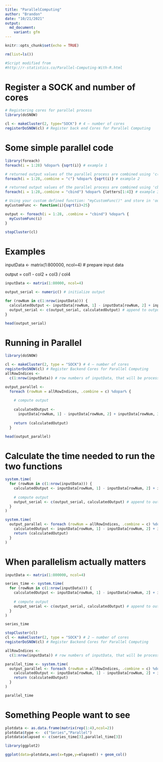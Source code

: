 ```yaml
---
title: "ParallelComputing"
author: "Brandon"
date: "10/21/2021"
output:
  md_document:
    variant: gfm
---
```


```r
knitr::opts_chunk$set(echo = TRUE)
```


```r
rm(list=ls())

#Script modified from
#http://r-statistics.co/Parallel-Computing-With-R.html
```

# Register a SOCK and number of cores 

```r
# Registering cores for parallel process
library(doSNOW)

cl <- makeCluster(2, type="SOCK") # 4 – number of cores
registerDoSNOW(cl) # Register back end Cores for Parallel Computing
```

# Some simple parallel code 

```r
library(foreach)
foreach(i = 1:28) %dopar% {sqrt(i)} # example 1
```


```r
# returned output values of the parallel process are combined using 'c()' function
foreach(i = 1:28,.combine = "c") %dopar% {sqrt(i)} # example 2
```


```r
# returned output values of the parallel process are combined using 'cbind()' function
foreach(i = 1:28,.combine = "cbind") %dopar% {letters[1:4]} # example 3
```


```r
# Using your custom defined function: "myCustomFunc()" and store in 'output' variable # Example 4
myCustomFunc <- function(i){sqrt(i)+25}

output <- foreach(i = 1:28, .combine = "cbind") %dopar% {
  myCustomFunc(i)
}
```


```r
stopCluster(cl)
```

# Examples 

inputData <- matrix(1:800000, ncol=4) # prepare input data

output = col1 - col2 + col3 / col4

```r
inputData <- matrix(1:80000, ncol=4)

output_serial <- numeric() # initialize output

for (rowNum in c(1:nrow(inputData))) {
  calculatedOutput <- inputData[rowNum, 1] - inputData[rowNum, 2] + inputData[rowNum, 3] / inputData[rowNum, 4] # compute output
  output_serial <- c(output_serial, calculatedOutput) # append to output variable
}

head(output_serial)
```

# Running in Parallel 

```r
library(doSNOW)

cl <- makeCluster(2, type = "SOCK") # 4 – number of cores
registerDoSNOW(cl) # Register Backend Cores for Parallel Computing
allRowIndices <-
  c(1:nrow(inputData)) # row numbers of inputData, that will be processed in parallel

output_parallel <-
  foreach (rowNum = allRowIndices, .combine = c) %dopar% {
    
    # compute output
    
    calculatedOutput <-
      inputData[rowNum, 1] - inputData[rowNum, 2] + inputData[rowNum, 3] / inputData[rowNum, 4] 
    
    return (calculatedOutput)
  }

head(output_parallel)
```

# Calculate the time needed to run the two functions 

```r
system.time(
  for (rowNum in c(1:nrow(inputData))) {
    calculatedOutput <- inputData[rowNum, 1] - inputData[rowNum, 2] + inputData[rowNum, 3] / inputData[rowNum, 4] 
    
    # compute output
    output_serial <- c(output_serial, calculatedOutput) # append to output variable
  }
)
```

```r
system.time(
  output_parallel <- foreach (rowNum = allRowIndices, .combine = c) %dopar% {
    calculatedOutput <- inputData[rowNum, 1] - inputData[rowNum, 2] + inputData[rowNum, 3] / inputData[rowNum, 4] # compute output
    return (calculatedOutput)
  }
)
```

#  When parallelism actually matters 

```r
inputData <- matrix(1:800000, ncol=4)

series_time <- system.time(
  for (rowNum in c(1:nrow(inputData))) {
    calculatedOutput <- inputData[rowNum, 1] - inputData[rowNum, 2] + inputData[rowNum, 3] / inputData[rowNum, 4] 
    
    # compute output
    output_serial <- c(output_serial, calculatedOutput) # append to output variable
  }
)

series_time
```


```r
stopCluster(cl)
cl <- makeCluster(2, type = "SOCK") # 2 – number of cores
registerDoSNOW(cl) # Register Backend Cores for Parallel Computing

allRowIndices <-
  c(1:nrow(inputData)) # row numbers of inputData, that will be processed in parallel

parallel_time <- system.time(
  output_parallel <- foreach (rowNum = allRowIndices, .combine = c) %dopar% {
    calculatedOutput <- inputData[rowNum, 1] - inputData[rowNum, 2] + inputData[rowNum, 3] / inputData[rowNum, 4] # compute output
    return (calculatedOutput)
  }
)

parallel_time
```

#  Something People want to see
```r
plotdata <- as.data.frame(matrix(rep(1:4),ncol=2))
plotdata$type <-  c("Series","Parallel")
plotdata$elapsed <- c(series_time[3],parallel_time[3])

library(ggplot2)

ggplot(data=plotdata,aes(x=type,y=elapsed)) + geom_col()
```






